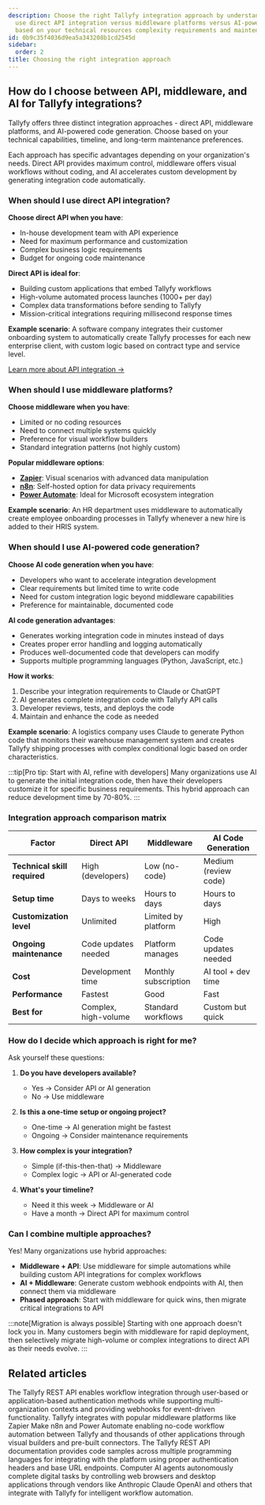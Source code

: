 ```yaml
---
description: Choose the right Tallyfy integration approach by understanding when to
  use direct API integration versus middleware platforms versus AI-powered code generation
  based on your technical resources complexity requirements and maintenance preferences.
id: 0b9c35f4036d9ea5a343208b1cd2545d
sidebar:
  order: 2
title: Choosing the right integration approach
---
```


## How do I choose between API, middleware, and AI for Tallyfy integrations?

Tallyfy offers three distinct integration approaches - direct API, middleware platforms, and AI-powered code generation. Choose based on your technical capabilities, timeline, and long-term maintenance preferences.

Each approach has specific advantages depending on your organization's needs. Direct API provides maximum control, middleware offers visual workflows without coding, and AI accelerates custom development by generating integration code automatically.

### When should I use direct API integration?

**Choose direct API when you have**:
- In-house development team with API experience
- Need for maximum performance and customization
- Complex business logic requirements
- Budget for ongoing code maintenance

**Direct API is ideal for**:
- Building custom applications that embed Tallyfy workflows
- High-volume automated process launches (1000+ per day)
- Complex data transformations before sending to Tallyfy
- Mission-critical integrations requiring millisecond response times

**Example scenario**: A software company integrates their customer onboarding system to automatically create Tallyfy processes for each new enterprise client, with custom logic based on contract type and service level.

[Learn more about API integration →](/products/pro/integrations/open-api/)

### When should I use middleware platforms?

**Choose middleware when you have**:
- Limited or no coding resources
- Need to connect multiple systems quickly
- Preference for visual workflow builders
- Standard integration patterns (not highly custom)

**Popular middleware options**:
- **[Zapier](/products/pro/integrations/middleware/zapier/)**: Visual scenarios with advanced data manipulation
- **[n8n](/products/pro/integrations/middleware/n8n/)**: Self-hosted option for data privacy requirements
- **[Power Automate](/products/pro/integrations/middleware/power-automate/)**: Ideal for Microsoft ecosystem integration

**Example scenario**: An HR department uses middleware to automatically create employee onboarding processes in Tallyfy whenever a new hire is added to their HRIS system.

### When should I use AI-powered code generation?

**Choose AI code generation when you have**:
- Developers who want to accelerate integration development
- Clear requirements but limited time to write code
- Need for custom integration logic beyond middleware capabilities
- Preference for maintainable, documented code

**AI code generation advantages**:
- Generates working integration code in minutes instead of days
- Creates proper error handling and logging automatically
- Produces well-documented code that developers can modify
- Supports multiple programming languages (Python, JavaScript, etc.)

**How it works**:
1. Describe your integration requirements to Claude or ChatGPT
2. AI generates complete integration code with Tallyfy API calls
3. Developer reviews, tests, and deploys the code
4. Maintain and enhance the code as needed

**Example scenario**: A logistics company uses Claude to generate Python code that monitors their warehouse management system and creates Tallyfy shipping processes with complex conditional logic based on order characteristics.

:::tip[Pro tip: Start with AI, refine with developers]
Many organizations use AI to generate the initial integration code, then have their developers customize it for specific business requirements. This hybrid approach can reduce development time by 70-80%.
:::

### Integration approach comparison matrix

| Factor | Direct API | Middleware | AI Code Generation |
|--------|------------|------------|-------------------|
| **Technical skill required** | High (developers) | Low (no-code) | Medium (review code) |
| **Setup time** | Days to weeks | Hours to days | Hours to days |
| **Customization level** | Unlimited | Limited by platform | High |
| **Ongoing maintenance** | Code updates needed | Platform manages | Code updates needed |
| **Cost** | Development time | Monthly subscription | AI tool + dev time |
| **Performance** | Fastest | Good | Fast |
| **Best for** | Complex, high-volume | Standard workflows | Custom but quick |

### How do I decide which approach is right for me?

Ask yourself these questions:

1. **Do you have developers available?**
   - Yes → Consider API or AI generation
   - No → Use middleware

2. **Is this a one-time setup or ongoing project?**
   - One-time → AI generation might be fastest
   - Ongoing → Consider maintenance requirements

3. **How complex is your integration?**
   - Simple (if-this-then-that) → Middleware
   - Complex logic → API or AI-generated code

4. **What's your timeline?**
   - Need it this week → Middleware or AI
   - Have a month → Direct API for maximum control

### Can I combine multiple approaches?

Yes! Many organizations use hybrid approaches:

- **Middleware + API**: Use middleware for simple automations while building custom API integrations for complex workflows
- **AI + Middleware**: Generate custom webhook endpoints with AI, then connect them via middleware
- **Phased approach**: Start with middleware for quick wins, then migrate critical integrations to API

:::note[Migration is always possible]
Starting with one approach doesn't lock you in. Many customers begin with middleware for rapid deployment, then selectively migrate high-volume or complex integrations to direct API as their needs evolve.
:::


## Related articles
<CardGrid>
<LinkTitleCard header="<b>Open Api > Integrate with Tallyfy using the API</b>" href="/products/pro/integrations/open-api/how-to-integrate-with-tallyfy-using-api/" > The Tallyfy REST API enables workflow integration through user-based or application-based authentication methods while supporting multi-organization contexts and providing webhooks for event-driven functionality. </LinkTitleCard>
<LinkTitleCard header="<b>Integrations > Middleware</b>" href="/products/pro/integrations/middleware/" > Tallyfy integrates with popular middleware platforms like Zapier Make n8n and Power Automate enabling no-code workflow automation between Tallyfy and thousands of other applications through visual builders and pre-built connectors. </LinkTitleCard>
<LinkTitleCard header="<b>Open Api > API code samples</b>" href="/products/pro/integrations/open-api/code-samples/" > The Tallyfy REST API documentation provides code samples across multiple programming languages for integrating with the platform using proper authentication headers and base URL endpoints. </LinkTitleCard>
<LinkTitleCard header="<b>MCP Server > Computer AI Agents</b>" href="/products/pro/integrations/computer-ai-agents/" > Computer AI agents autonomously complete digital tasks by controlling web browsers and desktop applications through vendors like Anthropic Claude OpenAI and others that integrate with Tallyfy for intelligent workflow automation. </LinkTitleCard>
</CardGrid>